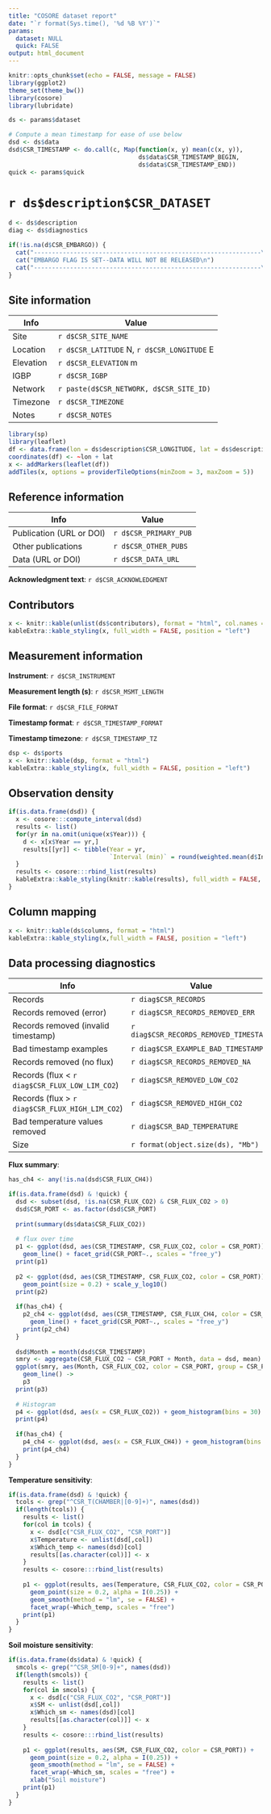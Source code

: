 ```yaml
---
title: "COSORE dataset report"
date: "`r format(Sys.time(), '%d %B %Y')`"
params:
  dataset: NULL
  quick: FALSE
output: html_document
---
```


```r
knitr::opts_chunk$set(echo = FALSE, message = FALSE)
library(ggplot2)
theme_set(theme_bw())
library(cosore)
library(lubridate)

ds <- params$dataset

# Compute a mean timestamp for ease of use below
dsd <- ds$data
dsd$CSR_TIMESTAMP <- do.call(c, Map(function(x, y) mean(c(x, y)), 
                                    ds$data$CSR_TIMESTAMP_BEGIN, 
                                    ds$data$CSR_TIMESTAMP_END))
quick <- params$quick
```

# `r ds$description$CSR_DATASET`

```r
d <- ds$description
diag <- ds$diagnostics

if(!is.na(d$CSR_EMBARGO)) {
  cat("---------------------------------------------------------------\n")
  cat("EMBARGO FLAG IS SET--DATA WILL NOT BE RELEASED\n")
  cat("---------------------------------------------------------------\n")
}
```

## Site information

Info          |  Value
------------- | ----
Site          | `r d$CSR_SITE_NAME`
Location      | `r d$CSR_LATITUDE` N, `r d$CSR_LONGITUDE` E
Elevation     | `r d$CSR_ELEVATION` m
IGBP          | `r d$CSR_IGBP`
Network       | `r paste(d$CSR_NETWORK, d$CSR_SITE_ID)`
Timezone      | `r d$CSR_TIMEZONE`
Notes         | `r d$CSR_NOTES`

```r
library(sp)
library(leaflet)
df <- data.frame(lon = ds$description$CSR_LONGITUDE, lat = ds$description$CSR_LATITUDE)
coordinates(df) <- ~lon + lat
x <- addMarkers(leaflet(df))
addTiles(x, options = providerTileOptions(minZoom = 3, maxZoom = 5))
```

## Reference information

Info            |  Value
--------------- | ----
Publication (URL or DOI)  | `r d$CSR_PRIMARY_PUB`
Other publications        | `r d$CSR_OTHER_PUBS`
Data (URL or DOI)         | `r d$CSR_DATA_URL`

**Acknowledgment text**: `r d$CSR_ACKNOWLEDGMENT`

## Contributors

```r
x <- knitr::kable(unlist(ds$contributors), format = "html", col.names = c("Value")) 
kableExtra::kable_styling(x, full_width = FALSE, position = "left")
```

## Measurement information

**Instrument**: `r d$CSR_INSTRUMENT`

**Measurement length (s)**: `r d$CSR_MSMT_LENGTH`

**File format**: `r d$CSR_FILE_FORMAT`

**Timestamp format**: `r d$CSR_TIMESTAMP_FORMAT`

**Timestamp timezone**: `r d$CSR_TIMESTAMP_TZ`

```r
dsp <- ds$ports
x <- knitr::kable(dsp, format = "html")
kableExtra::kable_styling(x, full_width = FALSE, position = "left")
```

## Observation density

```r
if(is.data.frame(dsd)) {
  x <- cosore:::compute_interval(dsd)
  results <- list()
  for(yr in na.omit(unique(x$Year))) {
    d <- x[x$Year == yr,]
    results[[yr]] <- tibble(Year = yr,
                            `Interval (min)` = round(weighted.mean(d$Interval, d$N, na.rm = TRUE), 1))
  }
  results <- cosore:::rbind_list(results)
  kableExtra::kable_styling(knitr::kable(results), full_width = FALSE, position = "left")
}
```

## Column mapping

```r
x <- knitr::kable(ds$columns, format = "html")
kableExtra::kable_styling(x,full_width = FALSE, position = "left")
```

## Data processing diagnostics

Info                |  Value
------------------- | ----
Records             | `r diag$CSR_RECORDS`
Records removed (error)     | `r diag$CSR_RECORDS_REMOVED_ERR`
Records removed (invalid timestamp)     | `r diag$CSR_RECORDS_REMOVED_TIMESTAMP`
Bad timestamp examples     | `r diag$CSR_EXAMPLE_BAD_TIMESTAMPS`
Records removed (no flux)   | `r diag$CSR_RECORDS_REMOVED_NA`
Records (flux < `r diag$CSR_FLUX_LOW_LIM_CO2`)  | `r diag$CSR_REMOVED_LOW_CO2`
Records (flux > `r diag$CSR_FLUX_HIGH_LIM_CO2`) | `r diag$CSR_REMOVED_HIGH_CO2`
Bad temperature values removed | `r diag$CSR_BAD_TEMPERATURE`
Size                | `r format(object.size(ds), "Mb")`

**Flux summary**:

```r
has_ch4 <- any(!is.na(dsd$CSR_FLUX_CH4))

if(is.data.frame(dsd) & !quick) {
  dsd <- subset(dsd, !is.na(CSR_FLUX_CO2) & CSR_FLUX_CO2 > 0)
  dsd$CSR_PORT <- as.factor(dsd$CSR_PORT)
  
  print(summary(ds$data$CSR_FLUX_CO2))
  
  # flux over time
  p1 <- ggplot(dsd, aes(CSR_TIMESTAMP, CSR_FLUX_CO2, color = CSR_PORT)) + 
    geom_line() + facet_grid(CSR_PORT~., scales = "free_y")
  print(p1)
  
  p2 <- ggplot(dsd, aes(CSR_TIMESTAMP, CSR_FLUX_CO2, color = CSR_PORT)) +
    geom_point(size = 0.2) + scale_y_log10()
  print(p2)
  
  if(has_ch4) {
    p2_ch4 <- ggplot(dsd, aes(CSR_TIMESTAMP, CSR_FLUX_CH4, color = CSR_PORT)) + 
      geom_line() + facet_grid(CSR_PORT~., scales = "free_y")
    print(p2_ch4)
  }
  
  dsd$Month = month(dsd$CSR_TIMESTAMP)
  smry <- aggregate(CSR_FLUX_CO2 ~ CSR_PORT + Month, data = dsd, mean)
  ggplot(smry, aes(Month, CSR_FLUX_CO2, color = CSR_PORT, group = CSR_PORT)) + 
    geom_line() ->
    p3
  print(p3)
  
  # Histogram
  p4 <- ggplot(dsd, aes(x = CSR_FLUX_CO2)) + geom_histogram(bins = 30)
  print(p4)
  
  if(has_ch4) {
    p4_ch4 <- ggplot(dsd, aes(x = CSR_FLUX_CH4)) + geom_histogram(bins = 30)
    print(p4_ch4)
  }
}
```

**Temperature sensitivity**:

```r
if(is.data.frame(dsd) & !quick) {
  tcols <- grep("^CSR_T(CHAMBER|[0-9]+)", names(dsd))
  if(length(tcols)) {
    results <- list()
    for(col in tcols) {
      x <- dsd[c("CSR_FLUX_CO2", "CSR_PORT")]
      x$Temperature <- unlist(dsd[,col])
      x$Which_temp <- names(dsd)[col]
      results[[as.character(col)]] <- x
    }
    results <- cosore:::rbind_list(results)
    
    p1 <- ggplot(results, aes(Temperature, CSR_FLUX_CO2, color = CSR_PORT)) + 
      geom_point(size = 0.2, alpha = I(0.25)) + 
      geom_smooth(method = "lm", se = FALSE) +
      facet_wrap(~Which_temp, scales = "free")
    print(p1)
  }
}
```

**Soil moisture sensitivity**:

```r
if(is.data.frame(ds$data) & !quick) {
  smcols <- grep("^CSR_SM[0-9]+", names(dsd))
  if(length(smcols)) {
    results <- list()
    for(col in smcols) {
      x <- dsd[c("CSR_FLUX_CO2", "CSR_PORT")]
      x$SM <- unlist(dsd[,col])
      x$Which_sm <- names(dsd)[col]
      results[[as.character(col)]] <- x
    }
    results <- cosore:::rbind_list(results)
    
    p1 <- ggplot(results, aes(SM, CSR_FLUX_CO2, color = CSR_PORT)) + 
      geom_point(size = 0.2, alpha = I(0.25)) + 
      geom_smooth(method = "lm", se = FALSE) +
      facet_wrap(~Which_sm, scales = "free") +
      xlab("Soil moisture")
    print(p1)
  }
}
```
